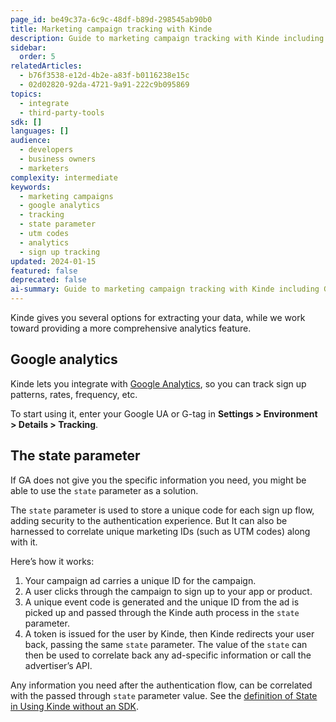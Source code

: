 ```yaml
---
page_id: be49c37a-6c9c-48df-b89d-298545ab90b0
title: Marketing campaign tracking with Kinde
description: Guide to marketing campaign tracking with Kinde including Google Analytics integration and state parameter usage for UTM code correlation
sidebar:
  order: 5
relatedArticles:
  - b76f3538-e12d-4b2e-a83f-b0116238e15c
  - 02d02820-92da-4721-9a91-222c9b095869
topics:
  - integrate
  - third-party-tools
sdk: []
languages: []
audience:
  - developers
  - business owners
  - marketers
complexity: intermediate
keywords:
  - marketing campaigns
  - google analytics
  - tracking
  - state parameter
  - utm codes
  - analytics
  - sign up tracking
updated: 2024-01-15
featured: false
deprecated: false
ai-summary: Guide to marketing campaign tracking with Kinde including Google Analytics integration and state parameter usage for UTM code correlation.
---
```


Kinde gives you several options for extracting your data, while we work toward providing a more comprehensive analytics feature.

## Google analytics

Kinde lets you integrate with [Google Analytics](/manage-users/view-activity/track-user-sign-in-with-google-analytics/), so you can track sign up patterns, rates, frequency, etc.

To start using it, enter your Google UA or G-tag in **Settings > Environment > Details > Tracking**.

## The state parameter

If GA does not give you the specific information you need, you might be able to use the `state` parameter as a solution.

The `state` parameter is used to store a unique code for each sign up flow, adding security to the authentication experience. But It can also be harnessed to correlate unique marketing IDs (such as UTM codes) along with it.

Here’s how it works:

1. Your campaign ad carries a unique ID for the campaign.
2. A user clicks through the campaign to sign up to your app or product.
3. A unique event code is generated and the unique ID from the ad is picked up and passed through the Kinde auth process in the `state` parameter.
4. A token is issued for the user by Kinde, then Kinde redirects your user back, passing the same `state` parameter. The value of the `state` can then be used to correlate back any ad-specific information or call the advertiser’s API.

Any information you need after the authentication flow, can be correlated with the passed through `state` parameter value. See the [definition of State in Using Kinde without an SDK](/developer-tools/about/using-kinde-without-an-sdk/#state).
